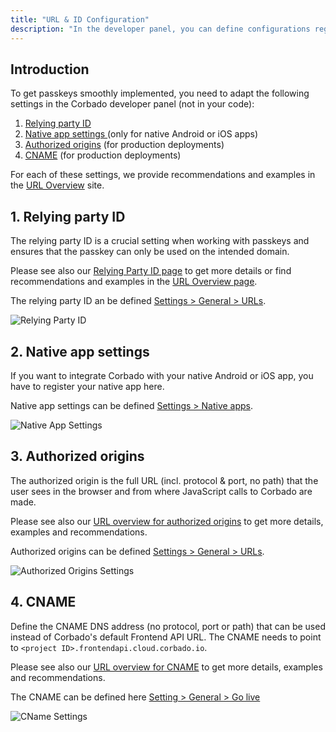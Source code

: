```yaml
---
title: "URL & ID Configuration"
description: "In the developer panel, you can define configurations regarding URLs & IDs."
---
```


## Introduction

To get passkeys smoothly implemented, you need to adapt the following settings in the Corbado developer panel (not in your code):

1. [Relying party ID](#1-relying-party-id)
2. [Native app settings ](#2-native-app-settings)(only for native Android or iOS apps)
3. [Authorized origins](#3-authorized-origins) (for production deployments)
4. [CNAME](#4-cname) (for production deployments)

For each of these settings, we provide recommendations and examples in the [URL Overview](/helpful-guides/url-overview) site.

## 1. Relying party ID

The relying party ID is a crucial setting when working with passkeys and ensures that the passkey can only be used on the intended domain.

Please see also our [Relying Party ID page](/helpful-guides/passkeys/relying-party-id) to get more details or find recommendations and examples in the [URL Overview page](/helpful-guides/url-overview#7-relying-party-id).

The relying party ID an be defined [Settings > General > URLs](https://app.corbado.com/app/settings/general/urls).

![Relying Party ID](/images/overview/signup/passkey-configuration/relying-party-id.webp)


## 2. Native app settings

If you want to integrate Corbado with your native Android or iOS app, you have to register your native app here.

Native app settings can be defined [Settings > Native apps](https://app.corbado.com/app/settings/native-apps).

![Native App Settings](/images/overview/signup/passkey-configuration/native-app-settings.webp)

## 3. Authorized origins

The authorized origin is the full URL (incl. protocol & port, no path) that the user sees in the browser and from where JavaScript calls to Corbado are made.

Please see also our [URL overview for authorized origins](/helpful-guides/url-overview#1-authorized-origin) to get more details, examples and recommendations.

Authorized origins can be defined [Settings > General > URLs](https://app.corbado.com/app/settings/general/urls).

![Authorized Origins Settings](/images/overview/signup/passkey-configuration/authorized-origins-settings.webp)



## 4. CNAME

Define the CNAME DNS address (no protocol, port or path) that can be used instead of Corbado's default Frontend API URL. The CNAME needs to point to `<project ID>.frontendapi.cloud.corbado.io`.

Please see also our [URL overview for CNAME](/helpful-guides/url-overview#5-cname) to get more details, examples and recommendations.

The CNAME can be defined here [Setting > General > Go live](https://app.corbado.com/app/settings/general/go-live)

![CName Settings](/images/overview/signup/passkey-configuration/cname-settings.webp)


